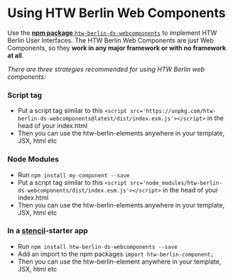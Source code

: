 
<Meta title="Usage"></Meta>

<htw-berlin-logo size="m" color="blue" href="https://www.npmjs.com/package/htw-berlin-ds-webcomponents" alt-title="See package on npmjs.org"></htw-berlin-logo>

# Using HTW Berlin Web Components

Use the [**npm package** `htw-berlin-ds-webcomponents`](https://www.npmjs.com/package/htw-berlin-ds-webcomponents) to implement HTW Berlin User Interfaces. The HTW Berlin Web Components are just Web Components, so they **work in any major framework or with no framework at all**.

_There are three strategies recommended for using HTW Berlin web components:_

### Script tag

- Put a script tag similar to this `<script src='https://unpkg.com/htw-berlin-ds-webcomponents@latest/dist/index.esm.js'></script>` in the head of your index.html
- Then you can use the htw-berlin-elements anywhere in your template, JSX, html etc

### Node Modules

- Run `npm install my-component --save`
- Put a script tag similar to this `<script src='node_modules/htw-berlin-ds-webcomponents/dist/index.esm.js'></script>` in the head of your index.html
- Then you can use the htw-berlin-elements anywhere in your template, JSX, html etc

### In a [stencil](https://stenciljs.com/)-starter app

- Run `npm install htw-berlin-ds-webcomponents --save`
- Add an import to the npm packages `import htw-berlin-component;`
- Then you can use the htw-berlin-element anywhere in your template, JSX, html etc
